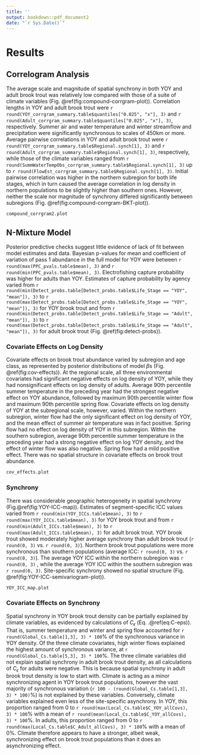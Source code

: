 ```yaml
---
title: ''
output: bookdown::pdf_document2
date: "`r Sys.Date()`"
---
```


# Results
## Correlogram Analysis
The average scale and magnitude of spatial synchrony in both YOY and adult brook trout was relatively low compared with those of a suite of climate variables (Fig. \@ref(fig:compound-corrgram-plot)). Correlation lengths in YOY and adult brook trout were `r round(YOY_corrgram_summary.table$quantiles["0.025", "x"], 3)` and `r round(Adult_corrgram_summary.table$quantiles["0.025", "x"], 3)`, respectively. Summer air and water temperature and winter streamflow and precipitation were significantly synchronous to scales of 450km or more. Average pairwise correlations in YOY and adult brook trout were `r round(YOY_corrgram_summary.table$Regional.synch[1], 3)` and `r round(Adult_corrgram_summary.table$Regional.synch[1], 3)`, respectively, while those of the climate variables ranged from `r round(SummWaterTempObs_corrgram_summary.table$Regional.synch[1], 3)` up to `r round(FlowEst_corrgram_summary.table$Regional.synch[1], 3)`. Initial pairwise correlation was higher in the northern subregion for both life stages, which in turn caused the average correlation in log density in northern populations to be slightly higher than southern ones. However, neither the scale nor magnitude of synchrony differed significantly between subregions (Fig. \@ref(fig:compound-corrgram-BKT-plot)).

```r
compound_corrgram2.plot
```

## N-Mixture Model
Posterior predictive checks suggest little evidence of lack of fit between model estimates and data. Bayesian p-values for mean and coefficient of variation of pass 1 abundance in the full model for YOY were between `r round(max(PPC_pvals.table$mean), 3)` and `r round(min(PPC_pvals.table$mean), 3)`. Electrofishing capture probability was higher for adults than YOY. Estimates of capture probability by agency varied from `r round(min(Detect_probs.table[Detect_probs.table$Life_Stage == "YOY", "mean"]), 3)` to `r round(max(Detect_probs.table[Detect_probs.table$Life_Stage == "YOY", "mean"]), 3)` for YOY brook trout and from `r round(min(Detect_probs.table[Detect_probs.table$Life_Stage == "Adult", "mean"]), 3)` to `r round(max(Detect_probs.table[Detect_probs.table$Life_Stage == "Adult", "mean"]), 3)` for adult brook trout (Fig. \@ref(fig:detect-probs)).

### Covariate Effects on Log Density
Covariate effects on brook trout abundance varied by subregion and age class, as represented by posterior distributions of model $\beta$s (Fig. \@ref(fig:cov-effects)). At the regional scale, all three environmental covariates had significant negative effects on log density of YOY, while they had nonsignificant effects on log density of adults. Average 90th percentile summer temperature in the preceding year had the strongest negative effect on YOY abundance, followed by maximum 90th percentile winter flow and maximum 90th percentile spring flow. Covariate effects on log density of YOY at the subregional scale, however, varied. Within the northern subregion, winter flow had the only significant effect on log density of YOY, and the mean effect of summer air temperature was in fact positive. Spring flow had no effect on log density of YOY in this subregion. Within the southern subregion, average 90th percentile summer temperature in the preceding year had a strong negative effect on log YOY density, and the effect of winter flow was also negative. Spring flow had a mild positive effect. There was no spatial structure in covariate effects on brook trout abundance.
  
```r
cov_effects.plot
```

### Synchrony  
There was considerable geographic heterogeneity in spatial synchrony (Fig.\@ref(fig:YOY-ICC-map)). Estimates of segment-specific ICC values varied from `r round(min(YOY_ICCs.table$mean), 3)` to `r round(max(YOY_ICCs.table$mean), 3)` for YOY brook trout and from `r round(min(Adult_ICCs.table$mean), 3)` to `r round(max(Adult_ICCs.table$mean), 3)` for adult brook trout. YOY brook trout showed moderately higher average synchrony than adult brook trout (`r round(0, 3)` vs. `r round(0, 3)`). Northern brook trout populations were more synchronous than southern populations (average ICC: `r round(0, 3)` vs. `r round(0, 3)`). The average YOY ICC within the northern subregion was `r round(0, 3)` , while the average YOY ICC within the southern subregion was `r round(0, 3)`. Site-specific synchrony showed no spatial structure (Fig. \@ref(fig:YOY-ICC-semivariogram-plot)).

```r
YOY_ICC_map.plot
```

### Covariate Effects on Synchrony   
Spatial synchrony in YOY brook trout density can be partially explained by climate variables, as evidenced by calculations of $C_\epsilon$ (Eq. .\@ref(eq:C-eps)). That is, summer temperature and winter and spring flow accounted for `r round(Global_Cs.table[1,3], 3) * 100`% of the synchronous variance in YOY density. Of the three climate covariates, high winter flows explained the highest amount of synchronous variance, at `r round(Global_Cs.table[5,3], 3) * 100`%. The three climate variables did not explain spatial synchrony in adult brook trout density, as all calculations of $C_\epsilon$ for adults were negative. This is because spatial synchrony in adult brook trout density is low to start with.  Climate is acting as a minor synchronizing agent in YOY brook trout populations, however the vast majority of synchronous variation (`r 100 - (round(Global_Cs.table[1,3], 3) * 100)`%) is not explained by these variables. Conversely, climate variables explained even less of the site-specific asynchrony. In YOY, this proportion ranged from 0 to `r round(max(Local_Cs.table$C_YOY_allCovs), 3) * 100`% with a mean of `r round(mean(Local_Cs.table$C_YOY_allCovs), 3) * 100`%. In adults, this proportion ranged from 0 to `r round(max(Local_Cs.table$C_Adult_allCovs), 3) * 100`% with a mean of 0%. Climate therefore appears to have a stronger, albeit weak, synchronizing effect on brook trout populations than it does an asynchronizing effect.  